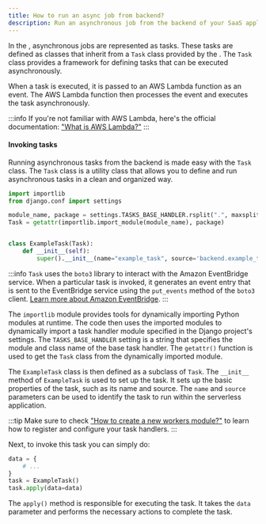 ```yaml
---
title: How to run an async job from backend?
description: Run an asynchronous job from the backend of your SaaS application
---
```


In the <ProjectName/>, asynchronous jobs are represented as tasks.
These tasks are defined as classes that inherit from a `Task` class provided by the <ProjectName/>.
The `Task` class provides a framework for defining tasks that can be executed asynchronously.

When a task is executed, it is passed to an AWS Lambda function as an event.
The AWS Lambda function then processes the event and executes the task asynchronously.

:::info
If you're not familiar with AWS Lambda, here's the official documentation: ["What is AWS Lambda?"](https://docs.aws.amazon.com/lambda/latest/dg/welcome.html)
:::

#### Invoking tasks

Running asynchronous tasks from the backend is made easy with the `Task` class.
The `Task` class is a utility class that allows you to define and run asynchronous tasks in a clean and organized way.

```python showLineNumbers
import importlib
from django.conf import settings

module_name, package = settings.TASKS_BASE_HANDLER.rsplit(".", maxsplit=1)
Task = getattr(importlib.import_module(module_name), package)


class ExampleTask(Task):
    def __init__(self):
        super().__init__(name="example_task", source='backend.example_task')
```

:::info
`Task` uses the `boto3` library to interact with the Amazon EventBridge service.
When a particular task is invoked, it generates an event entry that is sent to the EventBridge service using the `put_events` method of the `boto3` client.
[Learn more about Amazon EventBridge](https://docs.aws.amazon.com/eventbridge/latest/userguide/eb-what-is.html).
:::

The `importlib` module provides tools for dynamically importing Python modules at runtime.
The code then uses the imported modules to dynamically import a task handler module specified in the Django project's settings.
The `TASKS_BASE_HANDLER` setting is a string that specifies the module and class name of the base task handler.
The `getattr()` function is used to get the `Task` class from the dynamically imported module.

The `ExampleTask` class is then defined as a subclass of `Task`.
The `__init__` method of `ExampleTask` is used to set up the task.
It sets up the basic properties of the task, such as its name and source.
The `name` and `source` parameters can be used to identify the task to run within the serverless application.

:::tip
Make sure to check ["How to create a new workers module?"](./create-workers-module) to learn how to register and configure your task handlers.
:::

Next, to invoke this task you can simply do:

```python showLineNumbers
data = {
    # ...
}
task = ExampleTask()
task.apply(data=data)
```

The `apply()` method is responsible for executing the task.
It takes the `data` parameter and performs the necessary actions to complete the task.